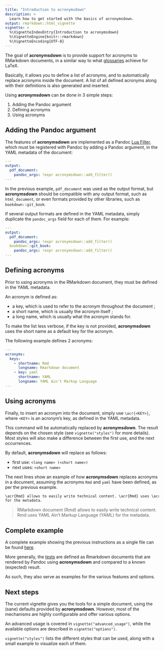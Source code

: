 ```yaml
---
title: "Introduction to acronymsdown"
description: >
  Learn how to get started with the basics of acronymsdown.
output: rmarkdown::html_vignette
vignette: >
  %\VignetteIndexEntry{Introduction to acronymsdown}
  %\VignetteEngine{knitr::rmarkdown}
  %\VignetteEncoding{UTF-8}
---
```


The goal of **acronymsdown** is to provide support for acronyms to RMarkdown
documents, in a similar way to what [glossaries] achieve for LaTeX.

Basically, it allows you to define a list of acronyms, and to automatically
replace acronyms inside the document.
A list of all defined acronyms along with their definitions is also generated
and inserted.

Using **acronymsdown** can be done in 3 simple steps:

1. Adding the Pandoc argument
2. Defining acronyms
3. Using acronyms

## Adding the Pandoc argument

The features of **acronymsdown** are implemented as a Pandoc [Lua Filter],
which must be registered with Pandoc by adding a Pandoc argument, in the
YAML metadata of the document:

```yaml
---
output:
  pdf_document:
    pandoc_args: !expr acronymsdown::add_filter()
---
```

In the previous example, `pdf_document` was used as the output format,
but **acronymsdown** should be compatible with any output format, such
as `html_document`, or even formats provided by other libraries, such as
`bookdown::git_book`.

If several output formats are defined in the YAML metadata, simply duplicate
the `pandoc_args` field for each of them. For example:

```yaml
---
output:
  pdf_document:
    pandoc_args: !expr acronymsdown::add_filter()
  bookdown::git_book:
    pandoc_args: !expr acronymsdown::add_filter()
---
```

## Defining acronyms

Prior to using acronyms in the RMarkdown document, they must be defined in
the YAML metadata.

An acronym is defined as:

- a key, which is used to refer to the acronym throughout the document ;
- a short name, which is usually the acronym itself ;
- a long name, which is usually what the acronym stands for.

To make the list less verbose, if the key is not provided, **acronymsdown**
uses the short name as a default key for the acronym.

The following example defines 2 acronyms:

```yaml
---
acronyms:
  keys:
    - shortname: Rmd
      longname: Rmarkdown document
    - key: yaml
      shortname: YAML
      longname: YAML Ain't Markup Language
---
```

## Using acronyms

Finally, to insert an acronym into the document, simply use `\acr{<KEY>}`,
where `<KEY>` is an acronym's key, as defined in the YAML metadata.

This command will be automatically replaced by **acronymsdown**. The result
depends on the chosen style (see `vignette("styles")` for more details). Most
styles will also make a difference between the first use, and the next
occurrences.

By default, **acronymsdown** will replace as follows:

- first use: `<long name> (<short name>)`
- next uses: `<short name>`

The next lines show an example of how **acronymsdown** replaces acronyms
in a document, assuming the acronyms `Rmd` and `yaml` have been defined, as
per the previous example.

```md
\acr{Rmd} allows to easily write technical content. \acr{Rmd} uses \acr{yaml}
for the metadata.
```

> RMarkdown document (Rmd) allows to easily write technical content. Rmd uses
> YAML Ain't Markup Language (YAML) for the metadata.


## Complete example

A complete example showing the previous instructions as a single file can
be found [here][01-simple].

More generally, the [tests] are defined as Rmarkdown documents
that are rendered by Pandoc using **acronymsdown** and compared to a known
(expected) result.

As such, they also serve as examples for the various features and options.

## Next steps

The current vignette gives you the tools for a simple document, using the
(sane) defaults provided by **acronymsdown**.
However, most of the mechanisms are highly configurable and offer various
options.

An advanced usage is covered in `vignette("advanced_usage")`, while the
available options are described in `vignette("options")`.

`vignette("styles")` lists the different styles that can be used, along
with a small example to visualize each of them.


[glossaries]: https://www.ctan.org/pkg/glossaries
[Lua Filter]: https://pandoc.org/lua-filters.html
[tests]: https://github.com/rchaput/acronymsdown/tree/master/tests
[01-simple]: https://github.com/rchaput/acronymsdown/blob/master/tests/01-simple/input.Rmd
